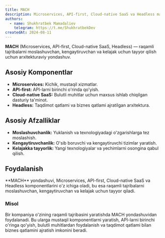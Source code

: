 ```yaml
---
title: MACH
description: Microservices, API-first, Cloud-native SaaS va Headless ma'nosini anglatadi. Bu raqamli tajribalarni moslashuvchan, kengaytiruvchan va kelajak uchun tayyor qilish uchun arxitekturaviy yondashuv.
authors:
  - name: Shukhratbek Mamadaliev
    telegram: https://t.me/ShukhratbekDev
createdAt: 2024-08-11
---
```


**MACH** (Microservices, API-first, Cloud-native SaaS, Headless) — raqamli tajribalarni moslashuvchan, kengaytiruvchan va kelajak uchun tayyor qilish uchun arxitekturaviy yondashuv.

## Asosiy Komponentlar

- **Microservices:** Kichik, mustaqil xizmatlar.
- **API-first:** API-larni birinchi o'rinda qo'yish.
- **Cloud-native SaaS:** Bulutli muhitlar uchun maxsus ishlab chiqilgan dasturiy ta'minot.
- **Headless:** Taqdimot qatlami va biznes qatlami ajratilgan arxitektura.

## Asosiy Afzalliklar

- **Moslashuvchanlik:** Yuklanish va texnologiyadagi o'zgarishlarga tez moslashish.
- **Kengaytiruvchanlik:** O'sib boruvchi va kengaytiruvchi tizimlar yaratish.
- **Kelajakka tayyorlik:** Yangi texnologiyalar va yechimlarni osongina qabul qilish.

## Foydalanish

<Callout>
  **MACH** yondashuvi, Microservices, API-first, Cloud-native SaaS va Headless komponentlarini o'z ichiga oladi, bu esa
  raqamli tajribalarni moslashuvchan, kengaytiruvchan va kelajak uchun tayyor qiladi.
</Callout>

### Misol

Bir kompaniya o'zining raqamli tajribasini yaratishda MACH yondashuvidan foydalanadi. Bu ularga mustaqil komponentlarni yaratish, API-larni birinchi o'ringa qo'yish, bulutli muhitlardan foydalanish va taqdimot qatlami bilan biznes qatlamini ajratish imkonini beradi.
